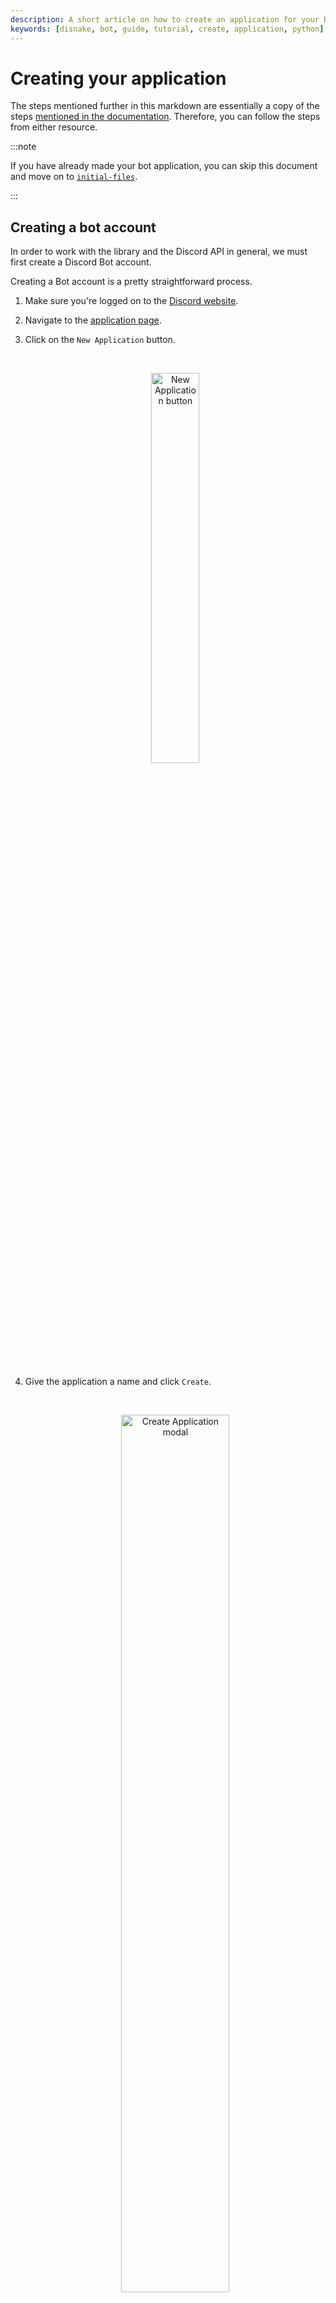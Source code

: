 ```yaml
---
description: A short article on how to create an application for your Discord bot.
keywords: [disnake, bot, guide, tutorial, create, application, python]
---
```


# Creating your application

The steps mentioned further in this markdown are essentially a copy of the steps
[mentioned in the documentation](https://docs.disnake.dev/en/stable/discord.html). Therefore, you can follow the steps
from either resource.

:::note

If you have already made your bot application, you can skip this document and move on to
[`initial-files`](../getting-started/initial-files.mdx).

:::

## Creating a bot account

In order to work with the library and the Discord API in general, we must first create a Discord Bot account.

Creating a Bot account is a pretty straightforward process.

1. Make sure you're logged on to the [Discord website](https://www.discord.com).

2. Navigate to the [application page](https://discord.com/developers/applications).

3. Click on the `New Application` button.

    <!-- prettier-ignore -->
    <br />
    <p align = "center">
        <img src={require("./images/new-application.png").default} alt="New Application button" width="40%"/>
    </p>
    <br />

4. Give the application a name and click `Create`.

    <!-- prettier-ignore -->
    <br />
    <p align = "center">
        <img src={require("./images/application-name.png").default} alt="Create Application modal" width="60%"/>
    </p>
    <br />

5. Create a Bot User by navigating to the `Bot` tab and clicking `Add Bot`.

    - Click `Yes, do it!` to continue.

    <!-- prettier-ignore -->
    <br />
    <p align = "center">
        <img src={require("./images/build-a-bot.png").default} alt="Build-A-Bot" width="75%"/>
    </p>
    <br />

6. Make sure that `Public Bot` is ticked if you want others to invite your bot.

    - You should also make sure that `Require OAuth2 Code Grant` is unchecked unless you are developing a service that
      needs it. If you're unsure, then **leave it unchecked**.

    <!-- prettier-ignore -->
    <br />
    <p align = "center">
        <img src={require("./images/new-bot.png").default} alt="New Bot" width="75%"/>
    </p>
    <br />

7. Copy the token using the `Copy` button.

    - This is **not** the Client Secret at the General Information page.

And that's it. You now have a bot account and you can login with that token.

## Regarding bot tokens

:::danger

This section is critical, so pay close attention. It explains what your bot token is, as well as the security aspects of
it.

:::

### What is a token, anyway?

It should be worth noting that the token is **essentially your bot's password**. You should **never** share this with
someone else. In doing so, someone can log in to your bot and do malicious things, such as leaving servers, ban all
members inside a server, or pinging everyone maliciously.

Tokens look like this: `OTA4MjgxMjk4NTU1MTA5Mzk2.YYzc4A.TB7Ng6DOnVDlpMS4idjGptsreFg` (don't worry, we immediately reset
this token before even posting it here!). If it's any shorter and looks more like this:
`CR8UbizwLgyES9LuHK7eIrXHbRTuqoEs`, you copied your client secret instead. Make sure to copy the token if you want your
bot to work!

### Token leak scenario

Let's imagine that you have a bot on over 1,000 servers, and it took you many, many months of coding and patience to get
it on that amount. Your token gets leaked somewhere, and now someone else has it. That person can:

-   Spam every server your bot is on;
-   DM spam as many users as possible;
-   Delete as many channels as possible;
-   Kick or ban as many server members as possible;
-   Make your bot leave all of the servers it has joined;
-   Access and damage the underlying infrastructure (your server).

All that and much, much more. Sounds pretty terrible, right? So make sure to keep your token as safe as possible! In the
[initial files](../getting-started/initial-files.mdx) page of the guide, we cover how to safely store your token in a
configuration file.

:::caution

If you accidentally leaked your token, click the “Regenerate” button as soon as possible. This revokes your old token
and re-generates a new one. Now you need to use the new token to login.

:::

### Discord's system messages

System messages are official messages that Discord sends to alert you of an account issue. These messages can range from
a variety of payment issues, support ticket updates, and ToS violation warnings. You can also expect a system message if
your bot token has been posted on the internet publicly, and was found by Discord.

**Such a message will look as follows:**

<br />
<p align="center">
	<img src={require('./images/system-message.png').default} alt="System message" width="90%" />
</p>
<br />

:::caution

Since we do not know the extent to which Discord searches for bot tokens, or the time taken to inform the user about
where the bot was found, we recommend not fully depending on this feature. But incase your bot token _is_ found on the
internet publicly (say, on [a GitHub repository](https://www.github.com/)), you can expect Discord to send a system
message to the account the bot is linked to.

:::

Note that Discord will never ask for your password or account token, and a system message will never request for the
same. System messages from Discord will have a verified `SYSTEM` tag, and the bar at the bottom of the DM will mention -
"This thread is reserved for official Discord notifications".

<br />
<p align="center">
	<img src={require('./images/system-dm.png').default} alt="System DM" width="50%" />
</p>
<br />

You can read more about the authenticity of these messages [in this article][discord-sys-msg-page].

[discord-sys-msg-page]: https://support.discord.com/hc/en-us/articles/360036118732-Discord-System-Messages

## Inviting your bot

So, you've made the bot account, but it is not actually in any server. If you want to invite your bot you must create an
invite URL for it.

1.  Make sure you're logged on to the [Discord website][discord-page].

2.  Navigate to the [application page][discord-app-page].

3.  Click on your bot's page.

4.  Go to the `OAuth2` tab.

    <!-- prettier-ignore -->
    <br />
    <p align = "center">
        <img src={require("./images/oauth-page.png").default} alt="OAuth2 Page" width="100%"/>
    </p>
    <br />

5.  Tick the `bot` checkbox under `scopes`.

    <!-- prettier-ignore -->
    <br />
    <p align = "center">
        <img src={require("./images/oauth-scopes.png").default} alt="OAuth2 Scope" width="100%"/>
    </p>
    <br />

    -   If you would like to integrate slash commands and other interactions into your bot, make sure to check the
        `applications.commands` scope as well.

    <!-- prettier-ignore -->
    <br />
    <p align = "center">
        <img src={require("./images/oauth-application-commands.png").default} alt="OAuth2 Application Commands" width="100%"/>
    </p>
    <br />

6.  Tick the permissions required for your bot to function under `Bot Permissions`.

    -   Please be aware of the consequences of requiring your bot to have the `Administrator` permission.

    -   Bot owners must have 2FA enabled for certain actions and permissions when added in servers that have Server-Wide
        2FA enabled. Check the [2FA support page][discord-2fa-page] for more information.

    <!-- prettier-ignore -->
    <br />
    <p align = "center">
        <img src={require("./images/oauth-permissions.png").default} alt="OAuth2 Permissions" width="100%"/>
    </p>
    <br />

7.  Now the resulting URL can be used to add your bot to a server. Copy and paste the URL into your browser, choose a
    server to invite the bot to, and click `Authorize`.

    :::info

    The person adding the bot needs "Manage Server" permissions to do so.

    :::

If you want to generate this URL dynamically at run-time inside your bot and using the <DocsLink reference="disnake.Permissions" /> interface, you can use <DocsLink reference="disnake.utils.oauth_url" />.

[discord-page]: https://www.discord.com
[discord-app-page]: https://discord.com/developers/applications
[discord-2fa-page]: https://support.discord.com/hc/en-us/articles/219576828-Setting-up-Two-Factor-Authentication
